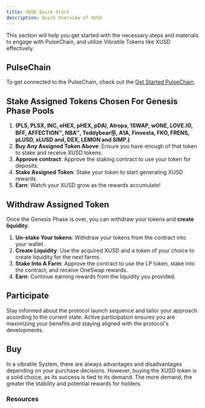 ```yaml
---
title: XUSD Quick Start 
description: Quick Overview of XUSD
---
```


This section will help you get started with the necessary steps and materials to engage with PulseChain, and utilize Vibratile Tokens like XUSD effectively.


## PulseChain

To get connected to the PulseChain, check out the [Get Started PulseChain](pulsechain).

## Stake Assigned Tokens Chosen For Genesis Phase Pools 
1. **(PLS, PLSX, INC, eHEX, pHEX, pDAI, Atropa, 1SWAP, wONE, LOVE.IO, BFF, AFFECTION™, NBA™, Teddybear㉾, A1A, Finvesta, FKO, FRENS, pLUSD, xLUSD and, DEX, LEMON and SIMP.)**
2. **Buy Any Assigned Token Above**: Ensure you have enough of that token to stake and receive XUSD tokens.
3. **Approve contract**: Approve the staking contract to use your token for deposits.
4. **Stake Assigned Token**:  Stake your token to start generating XUSD rewards.
5. **Earn**: Watch your XUSD grow as the rewards accumulate!


## Withdraw Assigned Token

Once the Genesis Phase is over, you can withdraw your tokens and **create liquidity.**

1. **Un-stake Your tokens**: Withdraw your tokens from the contract into your wallet.
2. **Create Liquidity**: Use the acquired XUSD and a token of your choice to create liquidity for the next farms.
3. **Stake Into A Farm**: Approve the contract to use the LP token, stake into the contract, and receive OneSwap rewards.
4. **Earn**: Continue earning rewards from the liquidity you provided.




## Participate

Stay informed about the protocol launch sequence and tailor your approach according to the current state. Active participation ensures you are maximizing your benefits and staying aligned with the protocol's developments.



## Buy

In a vibratile System, there are always advantages and disadvantages depending on your purchase decisions. However, buying the XUSD token is a solid choice, as its success is tied to its demand. The more demand, the greater the stability and potential rewards for holders.



### Resources
